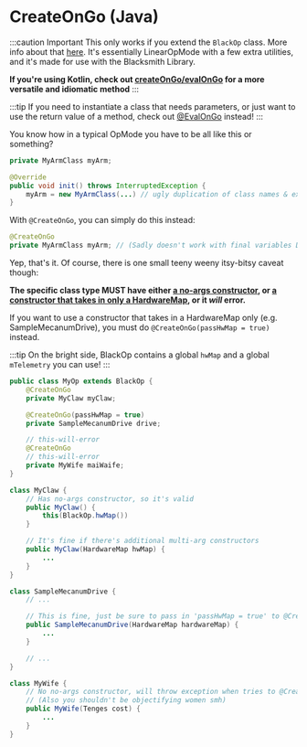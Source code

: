 
# CreateOnGo (Java)

:::caution Important
This only works if you extend the `BlackOp` class. More info about that [here](./overview). It's essentially LinearOpMode with
a few extra utilities, and it's made for use with the Blacksmith Library.

**If you're using Kotlin, check out [createOnGo/evalOnGo](./create-on-go-kt) for a more versatile and idiomatic method**
:::

:::tip
If you need to instantiate a class that needs parameters, or just want to use the return value of
a method, check out [@EvalOnGo](./eval-on-go-java) instead!
:::

You know how in a typical OpMode you have to be all like this or something?

```java
private MyArmClass myArm;

@Override
public void init() throws InterruptedException {
    myArm = new MyArmClass(...) // ugly duplication of class names & extra boilerplate smh my head
}
```

With `@CreateOnGo`, you can simply do this instead:

```java
@CreateOnGo
private MyArmClass myArm; // (Sadly doesn't work with final variables D:)
```

Yep, that's it. Of course, there is one small teeny weeny itsy-bitsy caveat though:

**The specific class type MUST have either <ins>a no-args constructor</ins>, or <ins>a constructor that takes in only a HardwareMap</ins>, or it _will_ error.**

If you want to use a constructor that takes in a HardwareMap only (e.g. SampleMecanumDrive), you must do `@CreateOnGo(passHwMap = true)` instead.

:::tip
On the bright side, BlackOp contains a global `hwMap` and a global `mTelemetry` you can use!
:::

```java
public class MyOp extends BlackOp {
    @CreateOnGo
    private MyClaw myClaw;

    @CreateOnGo(passHwMap = true)
    private SampleMecanumDrive drive;

    // this-will-error
    @CreateOnGo
    // this-will-error
    private MyWife maiWaife;
}

class MyClaw {
    // Has no-args constructor, so it's valid
    public MyClaw() {
        this(BlackOp.hwMap())
    }

    // It's fine if there's additional multi-arg constructors
    public MyClaw(HardwareMap hwMap) {
        ...
    }
}

class SampleMecanumDrive {
    // ...

    // This is fine, just be sure to pass in 'passHwMap = true' to @CreateOnGo
    public SampleMecanumDrive(HardwareMap hardwareMap) {
        ...
    }

    // ...
}

class MyWife {
    // No no-args constructor, will throw exception when tries to @CreateOnGo
    // (Also you shouldn't be objectifying women smh)
    public MyWife(Tenges cost) {
        ...
    }
}
```

